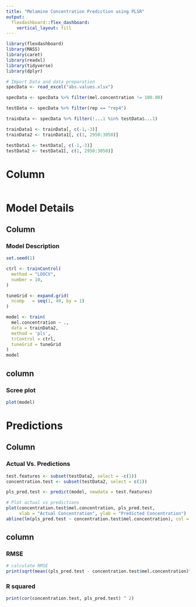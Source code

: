---
title: "Melamine Concentration Prediction using PLSR"
output: 
  flexdashboard::flex_dashboard:
    vertical_layout: fill
---

```{r setup, include=FALSE}
library(flexdashboard)
library(MASS)
library(caret)
library(readxl)
library(tidyverse)
library(dplyr)

# Import Data and data preparation
specData <- read_excel("abs.values.xlsx")

specData <- specData %>% filter(mel.concentration != 100.00)

testData <- specData %>% filter(rep == "rep4") 

trainData <- specData %>% filter(!...1 %in% testData$...1)

trainData1 <- trainData[, c(-1,-3)]
trainData2 <- trainData1[, c(1, 2950:3050)]

testData1 <- testData[, c(-1,-3)]
testData2 <- testData1[, c(1, 2950:3050)]

```

Column {.sidebar data.width=300 .box }
=====================================
```{r}

```

Model Details {data-orientation=columns}
=====

Column {data-width=450}
------

### Model Description

```{r}
set.seed(1)

ctrl <- trainControl(
  method = "LOOCV",
  number = 10,
)

tuneGrid <- expand.grid(
  ncomp   = seq(1, 40, by = 1)
)

model <- train(
  mel.concentration ~ .,
  data = trainData2,
  method = 'pls',
  trControl = ctrl,
  tuneGrid = tuneGrid
)
model
```


column {data-width=450}
------

### Scree plot

```{r}
plot(model)
```


Predictions {data-orientation=columns}
=====

Column {data-width=550}
------

### Actual Vs. Predictions
  
```{r}
test.features <- subset(testData2, select = -c(1))
concentration.test <- subset(testData2, select = c(1))

pls_pred.test <- predict(model, newdata = test.features)

# Plot actual vs predictions
plot(concentration.test$mel.concentration, pls_pred.test,
     xlab = "Actual Concentration", ylab = "Predicted Concentration")
abline(lm(pls_pred.test ~ concentration.test$mel.concentration), col = "red")

```

column {data-width=350}
------

### RMSE

```{r}
# calculate RMSE
print(sqrt(mean((pls_pred.test - concentration.test$mel.concentration)^2)))
```

### R squared

```{r}
print(cor(concentration.test, pls_pred.test) ^ 2)
```



